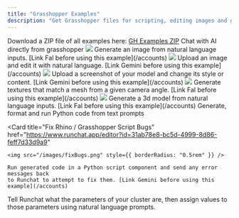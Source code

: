 ```yaml
---
title: "Grasshopper Examples"
description: "Get Grasshopper files for scripting, editing images and generating 3d models"
---
```


<Info>
  Download a ZIP file of all examples here:
  <a href="https://storage.runchat.app/gh-examples.zip">GH Examples ZIP</a>
</Info>

<CardGroup cols={2}>
  <Card
    title="Basic Chat"
    href="https://www.runchat.app/editor?id=f9b5e88e-3738-4b9e-9c0b-a471bcee7d0a"
  >
    Chat with AI directly from grasshopper
  </Card>
    <Card
    title="Generate Images"
    href="https://www.runchat.app/editor?id=8d1d7ef1-8cd2-4590-bed5-225d2859548b"
  >
    <img src="/images/imageGen.png" style={{ borderRadius: "0.5rem" }} />
    Generate an image from natural language inputs. [Link Fal before using this example](/accounts)
  </Card>
  <Card
    title="Upload and Edit Images"
    href="https://www.runchat.app/editor?id=edcd0aa0-dcf1-4d8c-b268-899d8a0a3d3f"
  >
  <img src="/images/editImage.png" style={{ borderRadius: "0.5rem" }} />
    Upload an image and edit it with natural language. [Link Gemini before using this example](/accounts)
  </Card>
  <Card
    title="Stylize Screenshots"
    href="https://www.runchat.app/editor?id=edcd0aa0-dcf1-4d8c-b268-899d8a0a3d3f"
  >
  <img src="/images/rhinoScreenshot.png" style={{ borderRadius: "0.5rem" }} />
    Upload a screenshot of your model and change its style or content. [Link Gemini before using this example](/accounts)
  </Card>
  <Card
    title="Apply Textures"
    href="https://www.runchat.app/editor?id=7662d4c1-9849-44a0-833a-fa2b6b7ac23b"
  >
  <img src="/images/applyTexture.png" style={{ borderRadius: "0.5rem" }} />
    Generate textures that match a mesh from a given camera angle. [Link Fal before using this example](/accounts)
  </Card>
    <Card
    title="Generate Meshes"
    href="https://www.runchat.app/editor?id=d6e29e25-7267-4c51-bfa4-85da1a531bb4"
  >
  <img src="/images/examples/trellis.png" style={{ borderRadius: "0.5rem" }} />
    Generate a 3d model from natural language inputs. [Link Fal before using this example](/accounts)
  </Card>
  <Card
    title="Generate Python Scripts"
    href="https://www.runchat.app/editor?id=31ab78e8-bc5d-4999-8d86-feff7d33d9a9"
  >
    Generate, format and run Python code from text prompts
  </Card>

  <Card
    title="Fix Rhino / Grasshopper Script Bugs"
    href="https://www.runchat.app/editor?id=31ab78e8-bc5d-4999-8d86-feff7d33d9a9"
  >
    <img src="/images/fixBugs.png" style={{ borderRadius: "0.5rem" }} />

    Run generated code in a Python script component and send any error messages back
    to Runchat to attempt to fix them. [Link Gemini before using this example](/accounts)

  </Card>
  <Card
    title="Control Grasshopper Clusters"
    href="https://www.runchat.app/editor?id=ed1f657c-1291-4802-9354-13c183a1366e"
  >
    Tell Runchat what the parameters of your cluster are, then assign values to those
    parameters using natural language prompts. 
  </Card>
</CardGroup>
